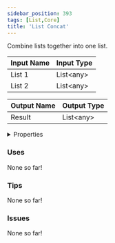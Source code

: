 ```yaml
---
sidebar_position: 393
tags: [List,Core]
title: 'List Concat'
---
```


Combine lists together into one list.



<IChip uuid="0e2f21e0-bc71-423a-a983-72e27193ca8b"/>

| Input Name | Input Type |
|-----------|-----------|
| List 1 | List\<any\> |
| List 2 | List\<any\> |

| Output Name | Output Type |
|-----------|-----------|
| Result | List\<any\> |


<details>
  <summary>Properties</summary>
  <div>
    <div>
    <table>
      <thead>
        <tr>
          <th>Is beta required?</th>
          <th>No</th>
        </tr>
        <tr>
          <th>Is this chip a trolling risk?</th>
          <th>No</th>
        </tr>
        <tr>
          <th>Is this chip a role assignment risk?</th>
          <th>No</th>
        </tr>
        <tr>
          <th>Chip UUID</th>
          <th>0e2f21e0-bc71-423a-a983-72e27193ca8b</th>
        </tr>
        <tr>
          <th>Room availability</th>
          <th>Available everywhere</th>
        </tr>
      </thead>
    </table>
    </div>
  </div>
</details>

### Uses

None so far!

### Tips

None so far!

### Issues

None so far!